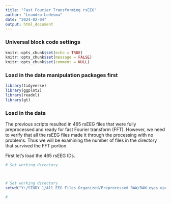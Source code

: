 ```yaml
---
title: "Fast Fourier Transforming rsEEG"
author: "Leandro Ledesma"
date: "2024-02-04"
output: html_document
---
```


### Universal block code settings

```r
knitr::opts_chunk$set(echo = TRUE)
knitr::opts_chunk$set(message = FALSE)
knitr::opts_chunk$set(comment = NULL)
```

### Load in the data manipulation packages first

```r
library(tidyverse)
library(ggplot2)
library(readxl)
library(gt)
```

### Load in the data

The previous scripts resulted in 465 rsEEG files that were fully preprocessed and ready for fast Fourier transform (FFT). However, we need to verify that all the rsEEG files made it through the processing with no problems. Thus we will be examining the number of files in the directory that survived the FFT portion.

First let's load the 465 rsEEG IDs.

```r
# Set working directory



# Set working directory
setwd("Y:/STUDY 1/All EEG Files Organized/Preprocessed_RAW/RAW_eyes_open_and_eyes_closed_FFT")

# 



```


